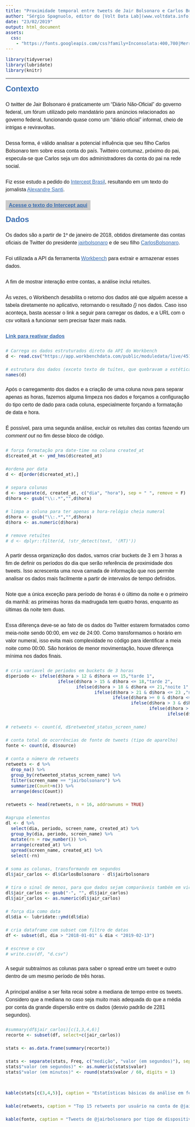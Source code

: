 ```yaml
---
title: "Proximidade temporal entre tweets de Jair Bolsonaro e Carlos Bolsonaro"
author: "Sérgio Spagnuolo, editor do [Volt Data Lab](www.voltdata.info) - código no [Github](https://github.com/voltdatalab/tweets-bolsonaro-timing)"
date: "23/02/2019"
output: html_document
assets:
  css:
    - "https://fonts.googleapis.com/css?family=Inconsolata:400,700|Merriweather+Sans:400,700"
---
```


<style>
body{
  font-family: 'Merriweather Sans', sans-serif;
  font-size: 16px;
  line-height: 24px;
  background-color: $f4f4f4;
}

h1,h2,h3,h4 {
  font-family: 'Inconsolata', sans-serif;
  color: #386cb0;
  margin: 20px 0
}

h1 {
  font-weight: bold;
}

h3 {
  padding: 7px 10px; 
  color: #222;
  background-color: #cbcbcb; 
  display: inline;
  font-size: 16px;
}
h4 {
  color: #f0027f
}

p {
  margin: 25px 0;
}

a{
  color: #386cb0;
}

a:hover {
  #386cb0
}

.hljs-string{
  color: #386cb0
}

.hljs-number{
  color: #386cb0
}

</style>

```r
library(tidyverse)
library(lubridate)
library(knitr)
```

---



## Contexto

O twitter de Jair Bolsonaro é praticamente um "Diário Não-Oficial" do governo federal, um fórum utilizado pelo mandatário para anúncios relacionados ao governo federal, funcionando quase como um "diário oficial" informal, cheio de intrigas e reviravoltas.

Dessa forma, é válido analisar a potencial influência que seu filho Carlos Bolsonaro tem sobre essa conta do país. Twitteiro contumaz, próximo do pai, especula-se que Carlos seja um dos administradores da conta do pai na rede social.

Fiz esse estudo a pedido do [Intercept Brasil](https://theintercept.com/brasil/), resultando em um texto do jornalista [Alexandre Santi](https://twitter.com/alexdesanti). 

### [Acesse o texto do Intercept aqui](https://theintercept.com/2019/02/22/carlos-bolsonaro-twiter-jair-bolsonaro-presidente/)

## Dados

Os dados são a partir de 1º de janeiro de 2018, obtidos diretamente das contas oficiais de Twitter do presidente [jairbolsonaro](https://twitter.com/jairbolsonaro/) e de seu filho [CarlosBolsonaro](https://twitter.com/CarlosBolsonaro). 

Foi utilizada a API da ferramenta [Workbench](http://workbenchdata.com/) para extrair e armazenar esses dados. 

A fim de mostrar interação entre contas, a análise inclui retuítes. 

Às vezes, o Workbench desabilita o retorno dos dados até que alguém acesse a tabela diretamente no aplicativo, retornando o resultado *{}* nos dados. Caso isso aconteça, basta acessar o link a seguir para carregar os dados, e a URL com o csv voltará a funcionar sem precisar fazer mais nada. 

**[Link para reativar dados](https://app.workbenchdata.com/workflows/7924/)**

```r
# Carrega os dados estruturados direto da API do Workbench
d <- read.csv("https://app.workbenchdata.com/public/moduledata/live/45112.csv", header = T)

# estrutura dos dados (exceto texto de tuítes, que quebravam a estética da tabela)
names(d)
```

Após o carregamento dos dados e a criação de uma coluna nova para separar apenas as horas, fazemos alguma limpeza nos dados e forçamos a configuração do tipo certo de dado para cada coluna, especialmente forçando a formatação de data e hora. 

É possível, para uma segunda análise, excluir os retuítes das contas fazendo um _comment out_ no fim desse bloco de código. 

```r
# força formatação pra date-time na coluna created_at
d$created_at <- ymd_hms(d$created_at)

#ordena por data
d <- d[order(d$created_at),]

# separa colunas
d <- separate(d, created_at, c("dia", "hora"), sep = " ", remove = F)
d$hora <- gsub("\\:.*","",d$hora)

# limpa a coluna para ter apenas a hora-relógio cheia numeral
d$hora <- gsub("\\:.*","",d$hora)
d$hora <- as.numeric(d$hora)

# remove retuítes
# d <- dplyr::filter(d, !str_detect(text, '(RT)'))
```

A partir dessa organização dos dados, vamos criar buckets de 3 em 3 horas a fim de definir os períodos do dia que serão referência de proximidade dos tweets. Isso acrescenta uma nova camada de informação que nos permite analisar os dados mais facilmente a partir de intervalos de tempo definidos. 

Note que a única exceção para período de horas é o último da noite e o primeiro da manhã: as primeiras horas da madrugada tem quatro horas, enquanto as últimas da noite tem duas. 

Essa diferença deve-se ao fato de os dados do Twitter estarem formatados como meia-noite sendo 00:00, em vez de 24:00. Como transformamos o horário em valor numeral, isso evita mais complexidade no código para identificar a meia noite como 00:00. São horários de menor movimentação, houve diferença mínima nos dados finais. 

```r
# cria variavel de periodos em buckets de 3 horas
d$periodo <- ifelse(d$hora > 12 & d$hora <= 15,"tarde 1", 
                    ifelse(d$hora > 15 & d$hora <= 18,"tarde 2", 
                           ifelse(d$hora > 18 & d$hora <= 21,"noite 1", 
                                  ifelse(d$hora > 21 & d$hora <= 23 ,"noite 2", 
                                         ifelse(d$hora >= 0 & d$hora <= 3,"madrugada 1", 
                                                ifelse(d$hora > 3 & d$hora <= 6,"madrugada 2", 
                                                       ifelse(d$hora > 6 & d$hora <= 9,"manha 1", 
                                                              ifelse(d$hora > 9 & d$hora <= 12,"manha 2", "n/a"))))))))

# retweets <- count(d, d$retweeted_status_screen_name)

# conta total de ocorrências de fonte de tweets (tipo de aparelho)
fonte <- count(d, d$source)

# conta o número de retweets
retweets <- d %>% 
  drop_na() %>%
  group_by(retweeted_status_screen_name) %>%
  filter(screen_name == "jairbolsonaro") %>%
  summarize(Count=n()) %>%
  arrange(desc(Count))

retweets <- head(retweets, n = 16, addrownums = TRUE)

#agrupa elementos
dl <- d %>%
  select(dia, periodo, screen_name, created_at) %>%
  group_by(dia, periodo, screen_name) %>% 
  mutate(rn = row_number()) %>% 
  arrange(created_at) %>% 
  spread(screen_name, created_at) %>% 
  select(-rn)

# soma as colunas, transformando em segundos
dl$jair_carlos <- dl$CarlosBolsonaro - dl$jairbolsonaro

# tira o sinal de menos, para que dados sejam comparáveis também em vice-versa e depois força diferença como número
dl$jair_carlos <- gsub("-", "", dl$jair_carlos)
dl$jair_carlos <- as.numeric(dl$jair_carlos)

# força dia como data 
dl$dia <- lubridate::ymd(dl$dia)

# cria dataframe com subset com filtro de datas
df <- subset(dl, dia > "2018-01-01" & dia < "2019-02-13")

# escreve o csv
# write.csv(df, "d.csv")
```

A seguir subtraímos as colunas para saber o spread entre um tweet e outro dentro de um mesmo período de três horas.

A principal análise a ser feita recai sobre a mediana de tempo entre os tweets. Considero que a mediana no caso seja muito mais adequada do que a média por conta da grande dispersão entre os dados (desvio padrão de 2281 segundos).

```r
#summary(df$jair_carlos)[c(1,3,4,6)]
recorte <- subset(df, select=c(jair_carlos))

stats <- as.data.frame(summary(recorte))

stats <- separate(stats, Freq, c("medição", "valor (em segundos)"), sep = ":", remove = T)
stats$"valor (em segundos)" <- as.numeric(stats$valor)
stats$"valor (em minutos)" <- round(stats$valor / 60, digits = 1)


kable(stats[c(3,4,5)], caption = "Estatísticas básicas da análise em fev.2019")

kable(retweets, caption = "Top 15 retweets por usuário na conta de @jairbolsonaro")

kable(fonte, caption = "Tweets de @jairbolsonaro por tipo de dispositivo celular")


```





